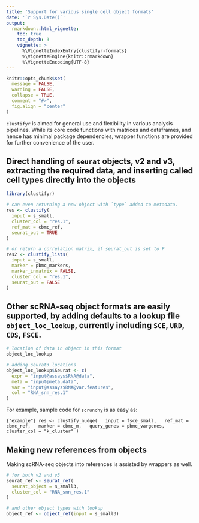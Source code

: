 ```yaml
---
title: 'Support for various single cell object formats'
date: '`r Sys.Date()`'
output:
  rmarkdown::html_vignette:
    toc: true
    toc_depth: 3
    vignette: >
      %\VignetteIndexEntry{clustifyr-formats}
      %\VignetteEngine{knitr::rmarkdown}
      %\VignetteEncoding{UTF-8}
---
```


```r
knitr::opts_chunk$set(
  message = FALSE,
  warning = FALSE,
  collapse = TRUE,
  comment = "#>",
  fig.align = "center"
)
```

`clustifyr` is aimed for general use and flexibility in various analysis pipelines. While its core code functions with matrices and dataframes, and hence has minimal package dependencies, wrapper functions are provided for further convenience of the user.

## Direct handling of `seurat` objects, v2 and v3, extracting the required data, and inserting called cell types directly into the objects

```r
library(clustifyr)

# can even returning a new object with `type` added to metadata.
res <- clustify(
  input = s_small,
  cluster_col = "res.1",
  ref_mat = cbmc_ref,
  seurat_out = TRUE
)

# or return a correlation matrix, if seurat_out is set to F
res2 <- clustify_lists(
  input = s_small,
  marker = pbmc_markers,
  marker_inmatrix = FALSE,
  cluster_col = "res.1",
  seurat_out = FALSE
)
```

## Other scRNA-seq object formats are easily supported, by adding defaults to a lookup file `object_loc_lookup`, currently including `SCE`, `URD`, `CDS`, `FSCE`.

```r
# location of data in object in this format
object_loc_lookup

# adding seurat3 locations
object_loc_lookup$Seurat <- c(
  expr = "input@assays$RNA@data",
  meta = "input@meta.data",
  var = "input@assays$RNA@var.features",
  col = "RNA_snn_res.1"
)
```

For example, sample code for `scrunchy` is as easy as:

```{"example"}
res <- clustify_nudge(
  input = fsce_small,
  ref_mat = cbmc_ref,
  marker = cbmc_m,
  query_genes = pbmc_vargenes,
  cluster_col = "k_cluster"
)
```

## Making new references from objects
Making scRNA-seq objects into references is assisted by wrappers as well.

```r
# for both v2 and v3
seurat_ref <- seurat_ref(
  seurat_object = s_small3,
  cluster_col = "RNA_snn_res.1"
)

# and other object types with lookup
object_ref <- object_ref(input = s_small3)
```
